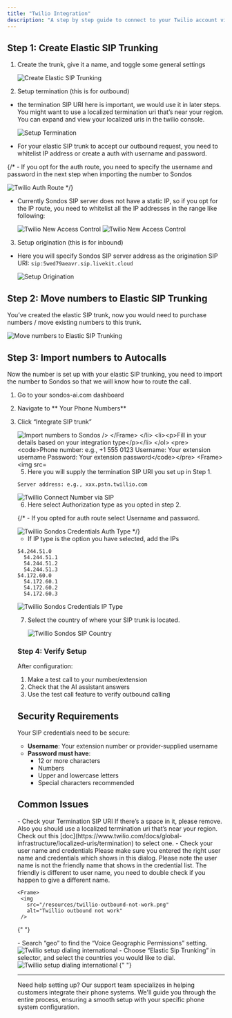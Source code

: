 ```yaml
---
title: "Twilio Integration"
description: "A step by step guide to connect to your Twilio account via SIP trunking"
---
```


## Step 1: Create Elastic SIP Trunking

1. Create the trunk, give it a name, and toggle some general settings
   <Frame>
     <img
       src="/resources/twillio-create-elastic-sip1.jpeg"
       alt="Create Elastic SIP Trunking"
     />
   </Frame>

2. Setup termination (this is for outbound)

- the termination SIP URI here is important, we would use it in later steps. You might want to use a localized termination uri that’s near your region. You can expand and view your localized uris in the twilio console.
    <Frame>
      <img
        src="/resources/twillio-setup-termination1.jpeg"
        alt="Setup Termination"
      />
    </Frame>

- For your elastic SIP trunk to accept our outbound request, you need to whitelist IP address or create a auth with username and password.

{/* - If you opt for the auth route, you need to specify the username and password in the next step when importing the number to Sondos
   <Frame>
     <img
       src="/resources/twillio-auth-route.jpeg"
       alt="Twilio Auth Route"
     />
   </Frame> */}

- Currently Sondos SIP server does not have a static IP, so if you opt for the IP route, you need to whitelist all the IP addresses in the range like following:

   <Frame>
     <img
       src="/resources/twillio-new-access-control.jpeg"
       alt="Twilio New Access Control"
     />
   </Frame>

    <Frame>
     <img
       src="/resources/twillio-new-access-control2.jpeg"
       alt="Twilio New Access Control"
     />
   </Frame>

3. Setup origination (this is for inbound)

- Here you will specify Sondos SIP server address as the origination SIP URI: ```sip:5wed79aeavr.sip.livekit.cloud ``` 

    <Frame>
      <img
        src="/resources/twillio-setup-origination1.jpeg"
        alt="Setup Origination"
      />
    </Frame>

## Step 2: Move numbers to Elastic SIP Trunking

You’ve created the elastic SIP trunk, now you would need to purchase numbers / move existing numbers to this trunk.

   <Frame>
     <img
       src="/resources/twillio-move-numbers1.jpeg"
       alt="Move numbers to Elastic SIP Trunking"
     />
   </Frame>

## Step 3: Import numbers to Autocalls

Now the number is set up with your elastic SIP trunking, you need to import the number to Sondos so that we will know how to route the call.

1. Go to your sondos-ai.com dashboard
2. Navigate to ** Your Phone Numbers**
3. Click “Integrate SIP trunk”

   <Frame>
     <img
       src="/resources/twillio-import-autocalls-sip1.png"
       alt="Import numbers to Sondos
     />
   </Frame>
4. Fill in your details based on your integration type 
```
Phone number: e.g., +1 555 0123
Username: Your extension username
Password: Your extension password
```
   <Frame>
     <img
       src="/resources/twillio-autocalls-auth-integration.png"
       alt="Fill in your details based on your integration type"
     />
   </Frame>

5. Here you will supply the termination SIP URI you set up in Step 1.
```
Server address: e.g., xxx.pstn.twillio.com
```

   <Frame>
     <img
       src="/resources/twillio-outbound-settings.PNG"
       alt="Twillio Connect Number via SIP"
     />
   </Frame>

6. Here select Authorization type as you opted in step 2. 

{/* - If you opted for auth route select Username and password.

   <Frame>
     <img
       src="/resources/twillio-autocalls-credentials-auth-type.png"
       alt="Twillio Sondos Credentials Auth Type"
     />
   </Frame> */}

- If IP type is the option you have selected, add the IPs 
```
54.244.51.0
  54.244.51.1  
  54.244.51.2
  54.244.51.3
54.172.60.0
  54.172.60.1
  54.172.60.2
  54.172.60.3
```
   <Frame>
     <img
       src="/resources/twillio-autocalls-credentials-ip-type1.png"
       alt="Twillio Sondos Credentials IP Type"
     />
   </Frame> 
   
7. Select the country of where your SIP trunk is located. 

    <Frame>
      <img
        src="/resources/twillio-autocalls-sip-country.png"
        alt="Twillio Sondos SIP Country"
      />
    </Frame>

### Step 4: Verify Setup

After configuration:

1. Make a test call to your number/extension
2. Check that the AI assistant answers
3. Use the test call feature to verify outbound calling

## Security Requirements

Your SIP credentials need to be secure:

- **Username**: Your extension number or provider-supplied username
- **Password must have**:
  - 12 or more characters
  - Numbers
  - Upper and lowercase letters
  - Special characters recommended
## Common Issues

<AccordionGroup>
  <Accordion title="After connecting, inbound works but outbound does not work?">
    - Check your Termination SIP URI If there’s a space in it, please remove. Also you should use a localized termination uri that’s near your region. Check out this [doc](https://www.twilio.com/docs/global-infrastructure/localized-uris/termination) to select one.
    - Check your user name and credentials Please make sure you entered the right user name and credentials which shows in this dialog. Please note the user name is not the friendly name that shows in the credential list. The friendly is different to user name, you need to double check if you happen to give a different name.
    
    <Frame>
     <img
       src="/resources/twillio-outbound-not-work.png"
       alt="Twillio outbound not work"
     />
   </Frame>
  </Accordion>

{" "}

<Accordion title="How do I set up dialing to international countries?">
- Search “geo” to find the “Voice Geographic Permissions” setting.  
    <Frame>
     <img
       src="/resources/twillio-setup-dialing-international.png"
       alt="Twillio setup dialing international"
     />
   </Frame>
- Choose “Elastic Sip Trunking” in selector, and select the countries you would like to dial. 
    <Frame>
     <img
       src="/resources/twillio-choose-elastic-sip-trunking.png"
       alt="Twillio setup dialing international"
     />
   </Frame>

</Accordion>
{" "}
</AccordionGroup>

---

<Note>
  Need help setting up? Our support team specializes in helping customers
  integrate their phone systems. We'll guide you through the entire process,
  ensuring a smooth setup with your specific phone system configuration.
</Note>
